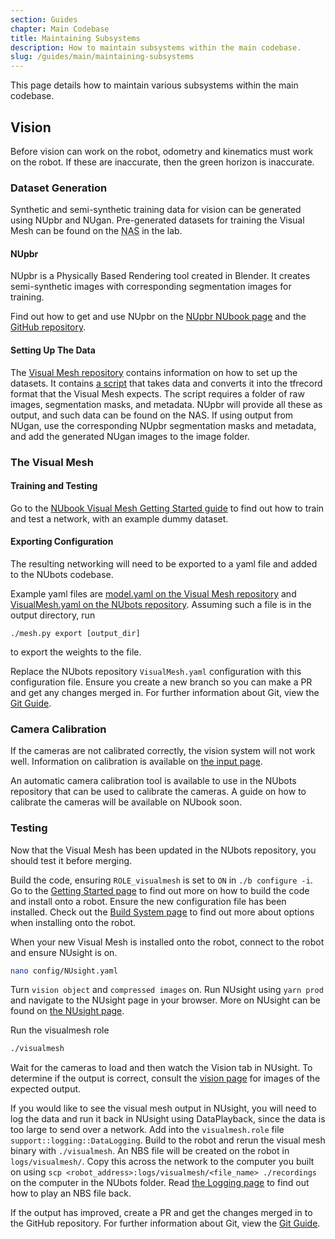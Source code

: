 ```yaml
---
section: Guides
chapter: Main Codebase
title: Maintaining Subsystems
description: How to maintain subsystems within the main codebase.
slug: /guides/main/maintaining-subsystems
---
```


This page details how to maintain various subsystems within the main codebase.

## Vision

Before vision can work on the robot, odometry and kinematics must work on the robot. If these are inaccurate, then the green horizon is inaccurate.

### Dataset Generation

Synthetic and semi-synthetic training data for vision can be generated using NUpbr and NUgan. Pre-generated datasets for training the Visual Mesh can be found on the <abbr title="Network-Attached Storage">NAS</abbr> in the lab.

#### NUpbr

NUpbr is a Physically Based Rendering tool created in Blender. It creates semi-synthetic images with corresponding segmentation images for training.

Find out how to get and use NUpbr on the [NUpbr NUbook page](/system/tools/nupbr) and the [GitHub repository](https://github.com/NUbots/NUpbr).

#### Setting Up The Data

The [Visual Mesh repository](https://github.com/Fastcode/VisualMesh) contains information on how to set up the datasets. It contains [a script](https://github.com/Fastcode/VisualMesh/blob/master/training/build_dataset.py) that takes data and converts it into the tfrecord format that the Visual Mesh expects. The script requires a folder of raw images, segmentation masks, and metadata. NUpbr will provide all these as output, and such data can be found on the NAS. If using output from NUgan, use the corresponding NUpbr segmentation masks and metadata, and add the generated NUgan images to the image folder.

### The Visual Mesh

#### Training and Testing

Go to the [NUbook Visual Mesh Getting Started guide](/guides/tools/visualmesh) to find out how to train and test a network, with an example dummy dataset.

#### Exporting Configuration

The resulting networking will need to be exported to a yaml file and added to the NUbots codebase.

Example yaml files are [model.yaml on the Visual Mesh repository](https://github.com/Fastcode/VisualMesh/blob/master/example/model.yaml) and [VisualMesh.yaml on the NUbots repository](https://github.com/NUbots/NUbots/blob/master/module/vision/VisualMesh/data/config/VisualMesh.yaml). Assuming such a file is in the output directory, run

```
./mesh.py export [output_dir]
```

to export the weights to the file.

Replace the NUbots repository `VisualMesh.yaml` configuration with this configuration file. Ensure you create a new branch so you can make a PR and get any changes merged in. For further information about Git, view the [Git Guide](/guides/general/git).

### Camera Calibration

If the cameras are not calibrated correctly, the vision system will not work well. Information on calibration is available on [the input page](/system/subsystems/input).

An automatic camera calibration tool is available to use in the NUbots repository that can be used to calibrate the cameras. A guide on how to calibrate the cameras will be available on NUbook soon.

### Testing

Now that the Visual Mesh has been updated in the NUbots repository, you should test it before merging.

Build the code, ensuring `ROLE_visualmesh` is set to `ON` in `./b configure -i`. Go to the [Getting Started page](/guides/main/getting-started) to find out more on how to build the code and install onto a robot. Ensure the new configuration file has been installed. Check out the [Build System page](/system/foundations/build-system) to find out more about options when installing onto the robot.

When your new Visual Mesh is installed onto the robot, connect to the robot and ensure NUsight is on.

```sh
nano config/NUsight.yaml
```

Turn `vision object` and `compressed images` on. Run NUsight using `yarn prod` and navigate to the NUsight page in your browser. More on NUsight can be found on [the NUsight page](/system/tools/nusight).

Run the visualmesh role

```sh
./visualmesh
```

Wait for the cameras to load and then watch the Vision tab in NUsight. To determine if the output is correct, consult the [vision page](/system/subsystems/vision) for images of the expected output.

If you would like to see the visual mesh output in NUsight, you will need to log the data and run it back in NUsight using DataPlayback, since the data is too large to send over a network. Add into the `visualmesh.role` file `support::logging::DataLogging`. Build to the robot and rerun the visual mesh binary with `./visualmesh`. An NBS file will be created on the robot in `logs/visualmesh/`. Copy this across the network to the computer you built on using `scp <robot_address>:logs/visualmesh/<file_name> ./recordings` on the computer in the NUbots folder. Read [the Logging page](/system/subsystems/logging) to find out how to play an NBS file back.

If the output has improved, create a PR and get the changes merged in to the GitHub repository. For further information about Git, view the [Git Guide](/guides/general/git).
